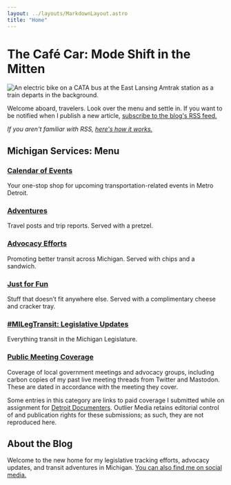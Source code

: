 ```yaml
---
layout: ../layouts/MarkdownLayout.astro
title: "Home"
---
```



# The Café Car: Mode Shift in the Mitten

![An electric bike on a CATA bus at the East Lansing Amtrak station as a train departs in the background.](../assets/images/cata-header.png)

Welcome aboard, travelers. Look over the menu and settle in. If you want to be notified when I publish a new article, [subscribe to the blog's RSS feed.](/feed.xml)

*If you aren't familiar with RSS, [here's how it works.](https://aboutfeeds.com)*

## Michigan Services: Menu

### [Calendar of Events](/topics/calendar)

Your one-stop shop for upcoming transportation-related events in Metro Detroit.

### [Adventures](/topics/adventures)
Travel posts and trip reports. Served with a pretzel.

### [Advocacy Efforts](/topics/advocacy)

Promoting better transit across Michigan. Served with chips and a sandwich.

### [Just for Fun](/topics/fun)

Stuff that doesn’t fit anywhere else. Served with a complimentary cheese and cracker tray.

### [#MILegTransit: Legislative Updates](/topics/legislative-updates)

Everything transit in the Michigan Legislature.

### [Public Meeting Coverage](/topics/meetings)

Coverage of local government meetings and advocacy groups, including carbon copies of my past live meeting threads from Twitter and Mastodon. These are dated in accordance with the meeting they cover.

Some entries in this category are links to paid coverage I submitted while on assignment for [Detroit Documenters](https://detroit.documenters.org/). Outlier Media retains editorial control of and publication rights for these submissions; as such, they are not reproduced here.

## About the Blog

<AboutHeadshot />

Welcome to the new home for my legislative tracking efforts, advocacy updates, and transit adventures in Michigan. [You can also find me on social media.](/social)